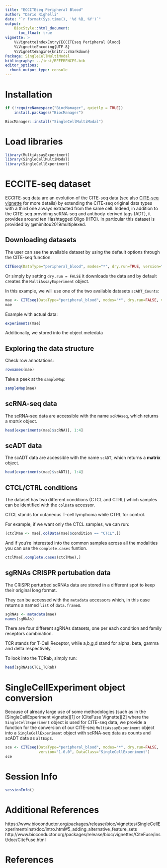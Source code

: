 ```yaml
---
title: "ECCITEseq Peripheral Blood"
author: "Dario Righelli"
date: "`r format(Sys.time(), '%d %B, %Y')`"
output:
    BiocStyle::html_document:
      toc_float: true
vignette: >
    %\VignetteIndexEntry{ECCITEseq Peripheral Blood}
    %\VignetteEncoding{UTF-8}
    %\VignetteEngine{knitr::rmarkdown}
Package: SingleCellMultiModal
bibliography: ../inst/REFERENCES.bib
editor_options:
  chunk_output_type: console
---
```


# Installation 

```r
if (!requireNamespace("BiocManager", quietly = TRUE))
    install.packages("BiocManager")

BiocManager::install("SingleCellMultiModal")
```


# Load libraries

```r

library(MultiAssayExperiment)
library(SingleCellMultiModal)
library(SingleCellExperiment)

```


# ECCITE-seq dataset

ECCITE-seq data are an evolution of the CITE-seq data 
(see also [CITE-seq vignette](CITEseq.html) for more details)
by extending the CITE-seq original data types with a third one always extracted
from the same cell.
Indeed, in addition to the CITE-seq providing scRNA-seq and antibody-derived tags
(ADT), it provides around ten Hashtagged Oligo (HTO).
In particular this dataset is provided by @mimitou2019multiplexed.

## Downloading datasets

The user can see the available dataset by using the default options through the
CITE-seq function.

```r

CITEseq(DataType="peripheral_blood", modes="*", dry.run=TRUE, version="1.0.0")

```

Or simply by setting `dry.run = FALSE` it downloads the data and by default 
creates the `MultiAssayExperiment` object.

In this example, we will use one of the two available datasets `scADT_Counts`:

```r

mae <- CITEseq(DataType="peripheral_blood", modes="*", dry.run=FALSE, version="1.0.0")
mae
```

Example with actual data:

```r
experiments(mae)
```

Additionally, we stored into the object metedata 

## Exploring the data structure

Check row annotations:

```r
rownames(mae)
```

Take a peek at the `sampleMap`:

```r
sampleMap(mae)
```


## scRNA-seq data

The scRNA-seq data are accessible with the name `scRNAseq`, which returns a
*matrix* object.

```r
head(experiments(mae)$scRNA)[, 1:4]
```

## scADT data

The scADT data are accessible with the name `scADT`, which returns a
**matrix** object.

```r
head(experiments(mae)$scADT)[, 1:4]
```

## CTCL/CTRL conditions

The dataset has two different conditions (CTCL and CTRL) which samples can be identified with the `colData` accessor.

CTCL stands for cutaneous T-cell lymphoma while CTRL for control.

For example, if we want only the CTCL samples, we can run:

```r
(ctclMae <- mae[,colData(mae)$condition == "CTCL",])
```

And if you're interested into the common samples across all the modalities
you can use the `complete.cases` funtion.

```r
ctclMae[,complete.cases(ctclMae),]
```

 
## sgRNAs CRISPR pertubation data

The CRISPR perturbed scRNAs data are stored in a different spot 
to keep their original long format.

They can be accessed with the `metadata` accessors which, in this case returns a named `list` of `data.frame`s.

```r
sgRNAs <- metadata(mae)
names(sgRNAs)
```

There are four different sgRNAs datasets, one per each condition and family receptors combination.

TCR stands for T-Cell Receptor, while a,b,g,d stand for alpha, beta, gamma and delta respectively.

To look into the TCRab, simply run:

```r
head(sgRNAs$CTCL_TCRab)
```

# SingleCellExperiment object conversion

Because of already large use of some methodologies (such as
in the [SingleCellExperiment vignette][1] or [CiteFuse Vignette][2] where the
`SingleCellExperiment` object is used for CITE-seq data,
we provide a function for the conversion of our CITE-seq `MultiAssayExperiment`
object into a `SingleCellExperiment` object with scRNA-seq data as counts and
scADT data as `altExp`s.


```r
sce <- CITEseq(DataType="peripheral_blood", modes="*", dry.run=FALSE, 
               version="1.0.0", DataClass="SingleCellExperiment")
sce
```

# Session Info

```r
sessionInfo()
```

# Additional References

https://www.bioconductor.org/packages/release/bioc/vignettes/SingleCellExperiment/inst/doc/intro.html#5_adding_alternative_feature_sets
http://www.bioconductor.org/packages/release/bioc/vignettes/CiteFuse/inst/doc/CiteFuse.html

# References